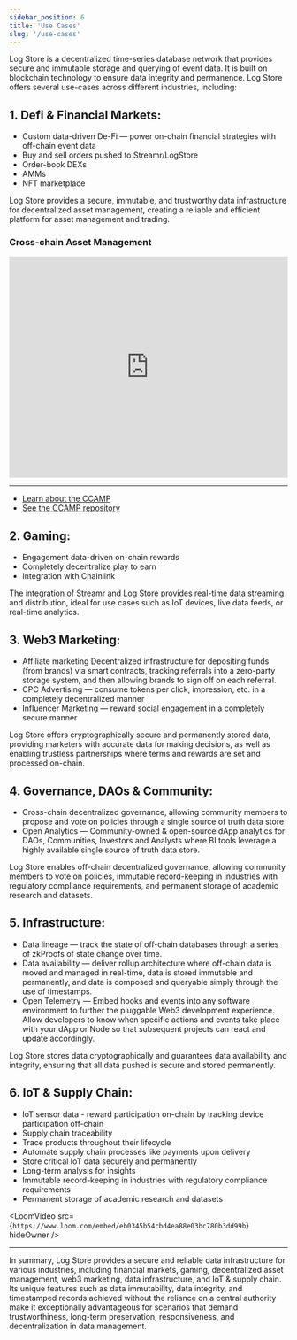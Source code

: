 ```yaml
---
sidebar_position: 6
title: 'Use Cases'
slug: '/use-cases'
---
```



Log Store is a decentralized time-series database network that provides secure and immutable storage and querying of event data. It is built on blockchain technology to ensure data integrity and permanence. Log Store offers several use-cases across different industries, including:

## 1. **Defi & Financial Markets**:

- Custom data-driven De-Fi — power on-chain financial strategies with off-chain event data
- Buy and sell orders pushed to Streamr/LogStore
- Order-book DEXs
- AMMs
- NFT marketplace

Log Store provides a secure, immutable, and trustworthy data infrastructure for decentralized asset management, creating a reliable and efficient platform for asset management and trading.

### Cross-chain Asset Management

<iframe
	width="100%"
	height="400"
	src="https://www.youtube.com/embed/R-mPl4T_ch8?si=h4ca_OHqB-HzzUBJ"
	title="YouTube video player"
	frameborder="0"
	allow="accelerometer; autoplay; clipboard-write; encrypted-media; gyroscope; picture-in-picture; web-share"
	allowfullscreen
></iframe>

---

- [Learn about the CCAMP](https://forum.dfinity.org/t/introducing-ccamp-unlocking-cross-chain-defi-aggregation-on-the-internet-computer/24643)
- [See the CCAMP repository](https://github.com/usherlabs/ccamp)

## 2. **Gaming**:

- Engagement data-driven on-chain rewards
- Completely decentralize play to earn
- Integration with Chainlink

The integration of Streamr and Log Store provides real-time data streaming and distribution, ideal for use cases such as IoT devices, live data feeds, or real-time analytics.

## 3. **Web3 Marketing**:

- Affiliate marketing
  Decentralized infrastructure for depositing funds (from brands) via smart contracts, tracking referrals into a zero-party storage system, and then allowing brands to sign off on each referral.
- CPC Advertising — consume tokens per click, impression, etc. in a completely decentralized manner
- Influencer Marketing — reward social engagement in a completely secure manner

Log Store offers cryptographically secure and permanently stored data, providing marketers with accurate data for making decisions, as well as enabling trustless partnerships where terms and rewards are set and processed on-chain.

## 4. **Governance, DAOs & Community:**

- Cross-chain decentralized governance, allowing community members to propose and vote on policies through a single source of truth data store
- Open Analytics — Community-owned & open-source dApp analytics for DAOs, Communities, Investors and Analysts where BI tools leverage a highly available single source of truth data store.

Log Store enables off-chain decentralized governance, allowing community members to vote on policies, immutable record-keeping in industries with regulatory compliance requirements, and permanent storage of academic research and datasets.

## 5. **Infrastructure**:

- Data lineage — track the state of off-chain databases through a series of zkProofs of state change over time.
- Data availability — deliver rollup architecture where off-chain data is moved and managed in real-time, data is stored immutable and permanently, and data is composed and queryable simply through the use of timestamps.
- Open Telemetry — Embed hooks and events into any software environment to further the pluggable Web3 development experience. Allow developers to know when specific actions and events take place with your dApp or Node so that subsequent projects can react and update accordingly.

Log Store stores data cryptographically and guarantees data availability and integrity, ensuring that all data pushed is secure and stored permanently.

## 6. **IoT & Supply Chain**:

- IoT sensor data - reward participation on-chain by tracking device participation off-chain
- Supply chain traceability
- Trace products throughout their lifecycle
- Automate supply chain processes like payments upon delivery
- Store critical IoT data securely and permanently
- Long-term analysis for insights
- Immutable record-keeping in industries with regulatory compliance requirements
- Permanent storage of academic research and datasets

<LoomVideo
	src={`https://www.loom.com/embed/eb0345b54cbd4ea88e03bc780b3dd99b`}
	hideOwner
/>

---

In summary, Log Store provides a secure and reliable data infrastructure for various industries, including financial markets, gaming, decentralized asset management, web3 marketing, data infrastructure, and IoT & supply chain. Its unique features such as data immutability, data integrity, and timestamped records achieved without the reliance on a central authority make it exceptionally advantageous for scenarios that demand trustworthiness, long-term preservation, responsiveness, and decentralization in data management.

